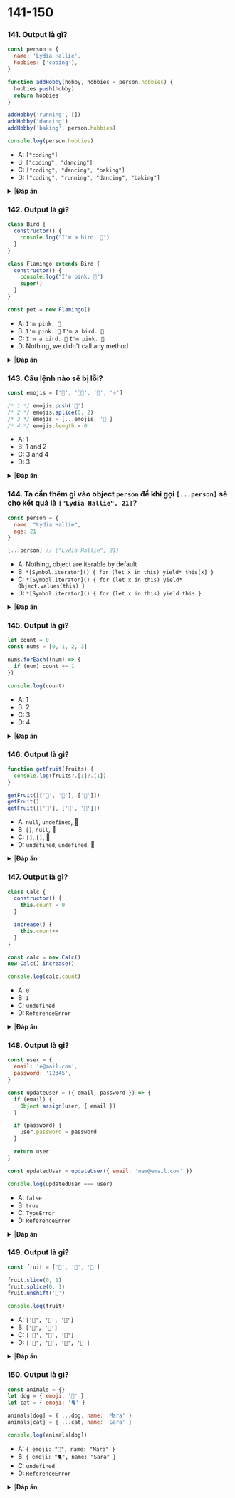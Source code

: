 
# 141-150

### 141. Output là gì?

```javascript
const person = {
  name: 'Lydia Hallie',
  hobbies: ['coding'],
}

function addHobby(hobby, hobbies = person.hobbies) {
  hobbies.push(hobby)
  return hobbies
}

addHobby('running', [])
addHobby('dancing')
addHobby('baking', person.hobbies)

console.log(person.hobbies)
```

- A: `["coding"]`
- B: `["coding", "dancing"]`
- C: `["coding", "dancing", "baking"]`
- D: `["coding", "running", "dancing", "baking"]`

<details>
<summary>
|<b>Đáp án</b>
</summary>
<p>

#### Đáp án: C

Hàm `addHobby` nhận vào hai đối số, `hobby`, và `hobbies` với giá trị default là mảng `hobbies` của object `person`.

Đầu tiên chúng ta gọi hàm `addHobby` và đưa vào `"running"` làm giá trị cho `hobby`, và một mảng rỗng cho `hobbies`. Do chúng ta đưa vào một mảng rỗng cho `hobbies`, `"running"` sẽ được add vào một mảng rỗng.

Sau đó chúng ta tiếp tục gọi hàm `addHobby`, đưa `"dancing"` vào làm giá trị cho `hobby`. Chúng ta không hề đưa vào giá trị nào cho `hobbies`, do đó nó sẽ sử dụng giá trị mặc định, tức mảng `hobbies` trong thuộc tính của object `person`. Có nghĩa là ta đã thêm `dancing` vào trong mảng `person.hobbies`.

Cuối cùng chúng ta lại gọi `addHobby`, đưa `"baking"` vào làm giá trị cho `hobby`, và mảng `person.hobbies` làm giá trị cho `hobbies`. Có nghĩa là ta đã thêm `baking` vào trong mảng `person.hobbies`.

Sau khi thêm `dancing` và `baking`, giá trị của `person.hobbies` là `["coding", "dancing", "baking"]`

</p>
</details>

### 142. Output là gì?

```javascript
class Bird {
  constructor() {
    console.log("I'm a bird. 🦢")
  }
}

class Flamingo extends Bird {
  constructor() {
    console.log("I'm pink. 🌸")
    super()
  }
}

const pet = new Flamingo()
```

- A: `I'm pink. 🌸`
- B: `I'm pink. 🌸` `I'm a bird. 🦢`
- C: `I'm a bird. 🦢` `I'm pink. 🌸`
- D: Nothing, we didn't call any method

<details>
<summary>
|<b>Đáp án</b>
</summary>
<p>

#### Đáp án: B

Chúng ta tạo ra biến `pet` là một instance của clas `Flamingo`. Khi ta tạo ra instance, `constructor` bên trong `Flamingo` sẽ được gọi. Đầu tiên, `"I'm pink. 🌸"` được in ra, sau đó chúng ta gọi `super()`. `super()` sẽ gọi constructor ở class cha, tức `Bird`. Hàm constructor trong `Bird` được gọi và in ra `"I'm a bird. 🦢"`.

</p>
</details>

### 143. Câu lệnh nào sẽ bị lỗi?

```javascript
const emojis = ['🎄', '🎅🏼', '🎁', '⭐']

/* 1 */ emojis.push('🦌')
/* 2 */ emojis.splice(0, 2)
/* 3 */ emojis = [...emojis, '🥂']
/* 4 */ emojis.length = 0
```

- A: 1
- B: 1 and 2
- C: 3 and 4
- D: 3

<details>
<summary>
|<b>Đáp án</b>
</summary>
<p>

#### Đáp án: D

Từ khóa `const` làm cho ta không thể _định nghĩa lại_ giá trị của biến, nó là _read-only_. Tuy nhiên giá trị của bên trong nó thì không phải là bất biến. Các thuộc tính bên trong mảng `emojis` vẫn có thể được sửa đổi, ví dụ thêm phần tử, cắt, hoặc là đưa độ dài mảng về 0.

</p>
</details>

### 144. Ta cần thêm gì vào object `person` để khi gọi `[...person]` sẽ cho kết quả là `["Lydia Hallie", 21]`?

```javascript
const person = {
  name: "Lydia Hallie",
  age: 21
}

[...person] // ["Lydia Hallie", 21]
```

- A: Nothing, object are iterable by default
- B: `*[Symbol.iterator]() { for (let x in this) yield* this[x] }`
- C: `*[Symbol.iterator]() { for (let x in this) yield* Object.values(this) }`
- D: `*[Symbol.iterator]() { for (let x in this) yield this }`

<details>
<summary>
|<b>Đáp án</b>
</summary>
<p>

#### Đáp án: C

Mặc định ta không thể duyệt qua được object. Trừ phi nó được cài đặt iterator protocol. Ta có thể cài đặt bằng cách thêm vào một iterator symbol `[Symbol.iterator]`, biến nó trở thành generator object (object có thể duyệt được), ví dụ `*[Symbol.iterator]() {}`.

Để generator này trả về được mảng các giá trị của các thuộc tính của object `person`, tức `Object.values` của object `person`, ta sẽ sử dụng cấu trúc `yield* Object.values(this)`.

</p>
</details>

### 145. Output là gì?

```javascript
let count = 0
const nums = [0, 1, 2, 3]

nums.forEach((num) => {
  if (num) count += 1
})

console.log(count)
```

- A: 1
- B: 2
- C: 3
- D: 4

<details>
<summary>
|<b>Đáp án</b>
</summary>
<p>

#### Đáp án: C

Câu lệnh `if` trong vòng lập `forEach` kiểm tra giá trị của `num` là truthy hay falsy. Vì số đầu tiên trong mảng `nums` là `0`, giá trị falsy, code trong câu lệnh `if` sẽ không chạy. `count` chỉ tăng giá trị đối với 3 số còn lại trong mảng `nums`, `1`, `2` và `3`. Vì giá trị của `count` tăng thêm `1` trong 3 lần, giá trị của `count` sẽ là `3`.

</p>
</details>

### 146. Output là gì?

```javascript
function getFruit(fruits) {
  console.log(fruits?.[1]?.[1])
}

getFruit([['🍊', '🍌'], ['🍍']])
getFruit()
getFruit([['🍍'], ['🍊', '🍌']])
```

- A: `null`, `undefined`, 🍌
- B: `[]`, `null`, 🍌
- C: `[]`, `[]`, 🍌
- D: `undefined`, `undefined`, 🍌

<details>
<summary>
|<b>Đáp án</b>
</summary>
<p>

#### Đáp án: D

Phép toán `?` cho phép ta truy cập giá trị bên trong của object. Chúng ta thử in ra phần tử có thứ tự là `1` trong mảng con với thứ tự là `1` trong mảng `fruits`. Nếu mảng con với thứ tự là `1` trong mảng `fruits` không tồn tại, nó sẽ trả về `undefined`. Nếu mảng con với thứ tự là `1` trong mảng `fruits` tồn tại, nhưng mảng con này không có phần tử nào mang thứ tự `1`, nó cũng sẽ trả về `undefined`.

Trước tiên, chúng ta thử in ra phần tử thứ hai trong mảng con `['🍍']` của `[['🍊', '🍌'], ['🍍']]`. Mảng con này chỉ chứa một phần tử, nghĩa là không có phần tử nào với thứ tự là `1`, và trả về `undefined`.

Sau đó, ta gọi hàm `getFruits` khi không truyền vào một đối số nào, nghĩa là `fruits` có giá trị mặc định là `undefined`. Vì ta truyền phần tử mang thứ tự `1` của `fruits`, nó trả về `undefined` do phần tử này không tồn tại.

Cuối cùng, ta thử in ra phần tử thứ hai trong mảng con `['🍊', '🍌']` của mảng `['🍍'], ['🍊', '🍌']`. Phần tử mang thứ tự `1` bên trong mảng con này là `🍌` sẽ được in ra.

</p>
</details>

### 147. Output là gì?

```javascript
class Calc {
  constructor() {
    this.count = 0
  }

  increase() {
    this.count++
  }
}

const calc = new Calc()
new Calc().increase()

console.log(calc.count)
```

- A: `0`
- B: `1`
- C: `undefined`
- D: `ReferenceError`

<details>
<summary>
|<b>Đáp án</b>
</summary>
<p>

#### Đáp án: A

Ta set biến `calc` bằng một instance mới của `Calc` class. Sau đó ta tạo ra instance mới của `Calc` và gọi `increase` hàm trên instance đó. Vì thuộc tính count nằm trong constructor của `Calc` class, thuộc tính count không được sử dụng trên prototype của `Calc`. Điều này nghĩa là giá trị của count chưa được thay đổi cho instance mà calc trỏ vào, giá trị của count vẫn là `0`.

</p>
</details>

### 148. Output là gi?

```javascript
const user = {
  email: 'e@mail.com',
  password: '12345',
}

const updateUser = ({ email, password }) => {
  if (email) {
    Object.assign(user, { email })
  }

  if (password) {
    user.password = password
  }

  return user
}

const updatedUser = updateUser({ email: 'new@email.com' })

console.log(updatedUser === user)
```

- A: `false`
- B: `true`
- C: `TypeError`
- D: `ReferenceError`

<details>
<summary>
|<b>Đáp án</b>
</summary>
<p>

#### Đáp án: B

Hàm `updateUser` thay đổi các giá trị của thuộc tính `email` và `password` của user, nếu các giá trị của chúng được truyền vào hàm sau và sau đó hàm trả về `user` object. Giá trị trả về của hàm `updateUser` là `user` object, tức là giá trị của updateUser là trỏ đến cùng một `user` object mà `user` trỏ vào. `updatedUser === user` bằng `true`.

</p>
</details>

### 149. Output là gi?

```javascript
const fruit = ['🍌', '🍊', '🍎']

fruit.slice(0, 1)
fruit.splice(0, 1)
fruit.unshift('🍇')

console.log(fruit)
```

- A: `['🍌', '🍊', '🍎']`
- B: `['🍊', '🍎']`
- C: `['🍇', '🍊', '🍎']`
- D: `['🍇', '🍌', '🍊', '🍎']`

<details>
<summary>
|<b>Đáp án</b>
</summary>
<p>

#### Đáp án: C

Trước tiên, ta gọi hàm `slice` trên mảng fruit. Hàm slice không thay đổi mảng ban đầu nhưng sẽ trả về giá trị mà nó cắt từ mảng đó: banana emoji. Sau đó ta gọi hàm `splice` trên mảng fruit. Hàm splice sẽ thay đổi mảng ban đầu, nghĩa là mảng fruit bây giờ sẽ bao gồm `['🍊', '🍎']`. Cuối cùng, ta gọi mảng `unshift` trên mảng `fruit` để thay đổi mảng ban đầu bằng cách cộng thêm giá trị được đưa ra, trong trường hợp này là ‘🍇’, phần tử đầu tiên của mảng. Mảng fruit bây giờ bao gồm ['🍇', '🍊', '🍎']`.

</p>
</details>

### 150. Output là gì?

```javascript
const animals = {}
let dog = { emoji: '🐶' }
let cat = { emoji: '🐈' }

animals[dog] = { ...dog, name: 'Mara' }
animals[cat] = { ...cat, name: 'Sara' }

console.log(animals[dog])
```

- A: `{ emoji: "🐶", name: "Mara" }`
- B: `{ emoji: "🐈", name: "Sara" }`
- C: `undefined`
- D: `ReferenceError`

<details>
<summary>
|<b>Đáp án</b>
</summary>
<p>

#### Đáp án: B

Các keys của object được chuyển thành các chuỗi.

Do giá trị của `dog` là một object, `animals[dog]` thực sự nghĩa là ta tạo ra một thuộc tính mới gọi là `"object Object"` bằng với object mới. `animals["object Object"]` lúc này bằng với `{ emoji: "🐶", name: "Mara"}`.

`cat` cũng là một object, nên `animals[cat]` thực sự nghĩa là ta thay đổi giá trị của ` animals[``"``object Object``"``] ` bằng thuộc tính cat mới.

Khi in ra `animals[dog]`, hoặc thực chất là `animals["object Object"]` vì thay `dog` object bằng một chuỗi thì nó trả về `"object Object"`, ta nhận được `{ emoji: "🐈", name: "Sara" }`.

</p>
</details>
